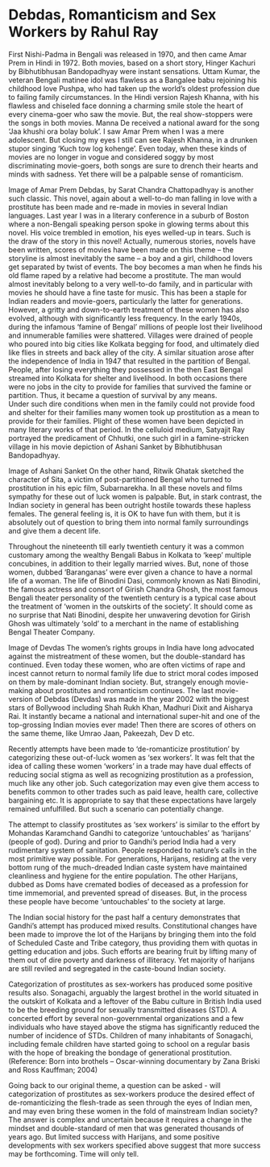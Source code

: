 # Debdas, Romanticism and Sex Workers by Rahul Ray


First Nishi-Padma in Bengali was released in 1970, and then came Amar Prem in Hindi in 1972.  Both movies, based on a short story, Hinger Kachuri by Bibhutibhusan Bandopadhyay were instant sensations.   Uttam Kumar, the veteran Bengali matinee idol was flawless as a Bangalee babu rejoining his childhood love Pushpa, who had taken up the world’s oldest profession due to failing family circumstances.  In the Hindi version Rajesh Khanna, with his flawless and chiseled face donning a charming smile stole the heart of every cinema-goer who saw the movie.  But, the real show-stoppers were the songs in both movies.  Manna De received a national award for the song ‘Jaa khushi ora bolay boluk’.  I saw Amar Prem when I was a mere adolescent.  But closing my eyes I still can see Rajesh Khanna, in a drunken stupor singing ‘Kuch tow log kohenge’.  Even today, when these kinds of movies are no longer in vogue and considered soggy by most discriminating movie-goers, both songs are sure to drench their hearts and minds with sadness.  Yet there will be a palpable sense of romanticism. 

Image of Amar Prem
Debdas, by Sarat Chandra Chattopadhyay is another such classic.  This novel, again about a well-to-do man falling in love with a prostitute has been made and re-made in movies in several Indian languages.  Last year I was in a literary conference in a suburb of Boston where a non-Bengali speaking person spoke in glowing terms about this novel.  His voice trembled in emotion, his eyes welled-up in tears.  Such is the draw of the story in this novel!  Actually, numerous stories, novels have been written, scores of movies have been made on this theme – the storyline is almost inevitably the same – a boy and a girl, childhood lovers get separated by twist of events.  The boy becomes a man when he finds his old flame raped by a relative had become a prostitute.  The man would almost inevitably belong to a very well-to-do family, and in particular with movies he should have a fine taste for music.  This has been a staple for Indian readers and movie-goers, particularly the latter for generations.
 However, a gritty and down-to-earth treatment of these women has also evolved, although with significantly less frequency.  In the early 1940s, during the infamous ‘famine of Bengal’ millions of people lost their livelihood and innumerable families were shattered.  Villages were drained of people who poured into big cities like Kolkata begging for food, and ultimately died like flies in streets and back alley of the city.  A similar situation arose after the independence of India in 1947 that resulted in the partition of Bengal.   People, after losing everything they possessed in the then East Bengal streamed into Kolkata for shelter and livelihood.  In both occasions there were no jobs in the city to provide for families that survived the famine or partition.  Thus, it became a question of survival by any means.  
Under such dire conditions when men in the family could not provide food and shelter for their families many women took up prostitution as a mean to provide for their families.  Plight of these women have been depicted in many literary works of that period.  In the celluloid medium, Satyajit Ray portrayed the predicament of Chhutki, one such girl in a famine-stricken village in his movie depiction of Ashani Sanket by Bibhutibhusan Bandopadhyay.   

Image of Ashani Sanket
On the other hand, Ritwik Ghatak sketched the character of Sita, a victim of post-partitioned Bengal who turned to prostitution in his epic film, Subarnarekha.  In all these novels and films sympathy for these out of luck women is palpable.  But, in stark contrast, the Indian society in general has been outright hostile towards these hapless females.  The general feeling is, it is OK to have fun with them, but it is absolutely out of question to bring them into normal family surroundings and give them a decent life.

Throughout the nineteenth till early twentieth century it was a common customary among the wealthy Bengali Babus in Kolkata to ‘keep’ multiple concubines, in addition to their legally married wives.  But, none of those women, dubbed ‘Baranganas’ were ever given a chance to have a normal life of a woman.  The life of Binodini Dasi, commonly known as Nati Binodini, the famous actress and consort of Girish Chandra Ghosh, the most famous Bengali theater personality of the twentieth century is a typical case about the treatment of ‘women in the outskirts of the society’.  It should come as no surprise that Nati Binodini, despite her unwavering devotion for Girish Ghosh was ultimately ‘sold’ to a merchant in the name of establishing Bengal Theater Company.     

Image of Devdas
The women’s rights groups in India have long advocated against the mistreatment of these women, but the double-standard has continued.  Even today these women, who are often victims of rape and incest cannot return to normal family life due to strict moral codes imposed on them by male-dominant Indian society.  But, strangely enough movie-making about prostitutes and romanticism continues.  The last movie-version of Debdas (Devdas) was made in the year 2002 with the biggest stars of Bollywood including Shah Rukh Khan, Madhuri Dixit and Aisharya Rai.  It instantly became a national and international super-hit and one of the top-grossing Indian movies ever made!   Then there are scores of others on the same theme, like Umrao Jaan, Pakeezah, Dev D etc.  

Recently attempts have been made to ‘de-romanticize prostitution’ by categorizing these out-of-luck women as ‘sex workers’.  It was felt that the idea of calling these women ‘workers’ in a trade may have dual effects of reducing social stigma as well as recognizing prostitution as a profession, much like any other job.  Such categorization may even give them access to benefits common to other trades such as paid leave, health care, collective bargaining etc.  It is appropriate to say that these expectations have largely remained unfulfilled.  But such a scenario can potentially change.

The attempt to classify prostitutes as ‘sex workers’ is similar to the effort by Mohandas Karamchand Gandhi to categorize ‘untouchables’ as ‘harijans’ (people of god).  During and prior to Gandhi’s period India had a very rudimentary system of sanitation.  People responded to nature’s calls in the most primitive way possible.  For generations, Harijans, residing at the very bottom rung of the much-dreaded Indian caste system have maintained cleanliness and hygiene for the entire population.  The other Harijans, dubbed as Doms have cremated bodies of deceased as a profession for time immemorial, and prevented spread of diseases.  But, in the process these people have become ‘untouchables’ to the society at large.  

The Indian social history for the past half a century demonstrates that Gandhi’s attempt has produced mixed results.  Constitutional changes have been made to improve the lot of the Harijans by bringing them into the fold of Scheduled Caste and Tribe category, thus providing them with quotas in getting education and jobs.  Such efforts are bearing fruit by lifting many of them out of dire poverty and darkness of illiteracy.  Yet majority of harijans are still reviled and segregated in the caste-bound Indian society.  

Categorization of prostitutes as sex-workers has produced some positive results also.  Sonagachi, arguably the largest brothel in the world situated in the outskirt of Kolkata and a leftover of the Babu culture in British India used to be the breeding ground for sexually transmitted diseases (STD).  A concerted effort by several non-governmental organizations and a few individuals who have stayed above the stigma has significantly reduced the number of incidence of STDs.  Children of many inhabitants of Sonagachi, including female children have started going to school on a regular basis with the hope of breaking the bondage of generational prostitution. (Reference: Born into brothels – Oscar-winning documentary by Zana Briski and Ross Kauffman; 2004) 

Going back to our original theme, a question can be asked - will categorization of prostitutes as sex-workers produce the desired effect of de-romanticizing the flesh-trade as seen through the eyes of Indian men, and may even bring these women in the fold of mainstream Indian society?  The answer is complex and uncertain because it requires a change in the mindset and double-standard of men that was generated thousands of years ago.  But limited success with Harijans, and some positive developments with sex workers specified above suggest that more success may be forthcoming.  Time will only tell. 


